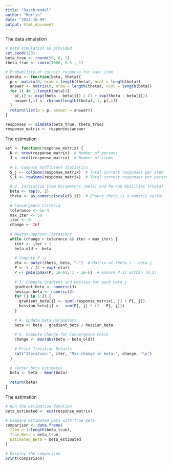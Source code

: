 ```yaml
---
title: "Rasch-model"
author: "Merlin"
date: "2024-10-09"
output: html_document
---
```

The data simulation
```r
# Data simulation as provided
set.seed(123)
beta_true <- rnorm(50, 0, 1)
theta_true <- rnorm(1000, 0.5 , 1)

# Probability of correct response for each item
simdata <- function(beta, theta){
  p <- matrix(0, nrow = length(theta), ncol = length(beta))
  answer <- matrix(0, nrow = length(theta), ncol = length(beta))
  for (i in 1:length(beta)){
    p[,i] <- exp(theta - beta[i]) / (1 + exp(theta - beta[i]))
    answer[,i] <- rbinom(length(theta), 1, p[,i])
  }
  return(list(p = p, answer = answer))
}

responses <- simdata(beta_true, theta_true)
response_matrix <- responses$answer
```


The estimation
```r
est <- function(response_matrix) {
  N <- nrow(response_matrix)  # Number of persons
  J <- ncol(response_matrix)  # Number of items
  
  # 1. Compute Sufficient Statistics
  S_j <- colSums(response_matrix)  # Total correct responses per item
  S_i <- rowSums(response_matrix)  # Total correct responses per person
  
  # 2. Initialize Item Parameters (beta) and Person Abilities (theta)
  beta <- rep(0, J)
  theta <- as.numeric(scale(S_i))  # Ensure theta is a numeric vector
  
  # Convergence Criteria
  tolerance <- 1e-4
  max_iter <- 50
  iter <- 0
  change <- Inf
  
  # Newton-Raphson Iterations
  while (change > tolerance && iter < max_iter) {
    iter <- iter + 1
    beta_old <- beta
    
    # Compute P_ij
    eta <- outer(theta, beta, "-")  # Matrix of theta_i - beta_j
    P <- 1 / (1 + exp(-eta))
    P <- pmin(pmax(P, 1e-6), 1 - 1e-6)  # Ensure P is within (0,1)
    
    # 3. Compute Gradient and Hessian for each beta_j
    gradient_beta <- numeric(J)
    hessian_beta <- numeric(J)
    for (j in 1:J) {
      gradient_beta[j] <- sum(-response_matrix[, j] + P[, j])
      hessian_beta[j] <- -sum(P[, j] * (1 - P[, j]))
    }
    
    # 4. Update beta parameters
    beta <- beta - gradient_beta / hessian_beta
    
    # 5. Compute Change for Convergence Check
    change <- max(abs(beta - beta_old))
    
    # Print Iteration Details
    cat("Iteration:", iter, "Max change in beta:", change, "\n")
  }
  
  # Center beta estimates
  beta <- beta - mean(beta)
  
  return(beta)
}

```

The estimation
```r
# Run the estimation function
beta_estimated <- est(response_matrix)

# Compare estimated beta with true beta
comparison <- data.frame(
  Item = 1:length(beta_true),
  True_Beta = beta_true,
  Estimated_Beta = beta_estimated
)

# Display the comparison
print(comparison)
```

